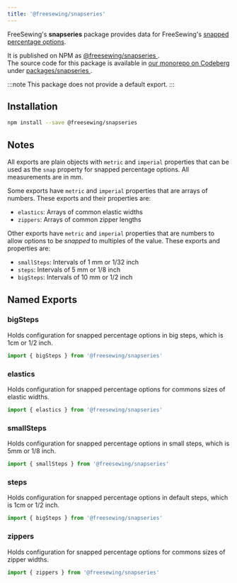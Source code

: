 ```yaml
---
title: '@freesewing/snapseries'
---
```



FreeSewing's **snapseries** package provides data for FreeSewing's [snapped
percentage options](reference/api/part/config/options/pct/snap/).

It is published on NPM as [@freesewing/snapseries
](https://www.npmjs.com/package/@freesewing/snapseries).\
The source code for this package is available in [our monorepo on Codeberg
](https://codeberg.org/freesewing/freesewing) under [packages/snapseries
](https://codeberg.org/freesewing/freesewing/src/branch/develop/packages/snapseries).

:::note
This package does not provide a default export.
:::

## Installation

```sh
npm install --save @freesewing/snapseries
```

## Notes

All exports are plain objects with `metric` and `imperial` properties
that can be used as the `snap` property for snapped percentage options.
All measurements are in mm.

Some exports have `metric` and `imperial` properties that are
arrays of numbers.
These exports and their properties are:

- `elastics`: Arrays of common elastic widths
- `zippers`: Arrays of common zipper lengths

Other exports have `metric` and `imperial` properties that are
numbers to allow options to be _snapped_ to multiples of the value.
These exports and properties are:

- `smallSteps`: Intervals of 1 mm or 1/32 inch
- `steps`: Intervals of 5 mm or 1/8 inch
- `bigSteps`: Intervals of 10 mm or 1/2 inch

## Named Exports

### bigSteps

Holds configuration for snapped percentage options in big steps, which is 1cm or 1/2 inch.

```js
import { bigSteps } from '@freesewing/snapseries'
```

<ConsoleButton data={all.bigSteps} />

### elastics

Holds configuration for snapped percentage options for commons sizes of elastic widths.

```js
import { elastics } from '@freesewing/snapseries'
```

<ConsoleButton data={all.elastics} />

### smallSteps

Holds configuration for snapped percentage options in small steps, which is 5mm or 1/8 inch.

```js
import { smallSteps } from '@freesewing/snapseries'
```

<ConsoleButton data={all.smallSteps} />

### steps

Holds configuration for snapped percentage options in default steps, which is 1cm or 1/2 inch.

```js
import { bigSteps } from '@freesewing/snapseries'
```

<ConsoleButton data={all.steps} />

### zippers

Holds configuration for snapped percentage options for commons sizes of zipper widths.

```js
import { zippers } from '@freesewing/snapseries'
```

<ConsoleButton data={all.zippers} />
